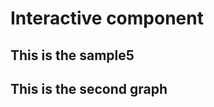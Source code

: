 # Interactive component

<h2>This is the sample5</h2>

<meta charset="utf-8">
<style>

.background {
  fill: #eee;
  opacity: 0;
  pointer-events: all;
}

.map-layer {
  fill: #fff;
  stroke: #aaa;
}

.effect-layer{
  pointer-events:none;
}

text{
  font-family: 'Helvetica Neue', Helvetica, Arial, sans-serif;
  font-weight: 300;
}

text.big-text{
  font-size: 30px;
  font-weight: 400;
}
text.medium-text{
  font-size: 15px;
  font-weight: 400;
}
text.small-text{
  font-size: 12px;
  font-weight: 1000;
}
.effect-layer text{
  font-size: 12px;
}

</style>
<body>


<script src="https://d3js.org/d3.v7.js"></script>
<div id = "graph1"></div>

<h2> This is the second graph </h2>

<div id = "graph2"></div>
<script>
var width = 960,height = 720,centered;

const projection = d3.geoMercator()
  .scale(45000)
  .center([-73.935242, 40.730610])
  .translate([width / 3.3, height / 2]);
  
const projection2 = d3.geoMercator()
  .scale(45000)
  .center([-73.935242, 40.730610])
  .translate([width / 2, height / 2]);

const path = d3.geoPath()
  .projection(projection);

const path2 = d3.geoPath()
  .projection(projection2);

const svg = d3.select('div#graph1')
  .append('svg')
  .attr('width', width)
  .attr('height', height);

svg.append('rect')
  .attr('class', 'background')
  .attr('width', width)
  .attr('height', height);

svg.append("circle")
  .attr("cx",200)
  .attr("cy",130)
  .attr("r", 9)
  .style("fill", "orange")
  
svg.append("circle")
  .attr("cx",200)
  .attr("cy",160)
  .attr("r", 9)
  .style("fill", "lightblue")
  
svg.append("circle")
  .attr("cx",200)
  .attr("cy",190)
  .attr("r", 9)
  .style("fill", "green")
  
svg.append("circle")
  .attr("cx",200)
  .attr("cy",220)
  .attr("r", 9)
  .style("fill", "pink")

svg.append("circle")
  .attr("cx",200)
  .attr("cy",250)
  .attr("r", 9)
  .style("fill", "purple")

svg.append("text")
  .attr("x", 220)
  .attr("y", 130)
  .text("Manhattan")
  .style("font-size", "20px")
  .attr("alignment-baseline","middle")
  
svg.append("text")
  .attr("x", 220)
  .attr("y", 160)
  .text("Brooklyn")
  .style("font-size", "20px")
  .attr("alignment-baseline","middle")
  
svg.append("text")
  .attr("x", 220)
  .attr("y", 190)
  .text("Bronx")
  .style("font-size", "20px")
  .attr("alignment-baseline","middle")
  
svg.append("text")
  .attr("x", 220)
  .attr("y", 220)
  .text("Queens")
  .style("font-size", "20px")
  .attr("alignment-baseline","middle")

svg.append("text")
  .attr("x", 220)
  .attr("y", 250)
  .text("Staten Island")
  .style("font-size", "20px")
  .attr("alignment-baseline","middle")

svg.append("text")
  .attr("x", 280)
  .attr("y", 25)
  .text("Find Your District: ")
  .style("font-size", "35px")
  .attr("alignment-baseline","middle")
  
const g = svg.append('g');

const effectLayer = g.append('g')
  .classed('effect-layer', true);

const mapLayer = g.append('g')
  .classed('map-layer', true);

const bigText = g.append('text')
  .classed('big-text', true)
  .attr('x', 550)
  .attr('y', 33);

d3.json('https://raw.githubusercontent.com/alexjalali/remotelearningedav/main/School%20Districts.geojson').then(function(mapData) {
  var features = mapData.features;

  mapLayer.selectAll('path')
      .data(features)
    .enter().append('path')
      .attr('d', path2)
      .attr('vector-effect', 'non-scaling-stroke')
      .style('fill', fill)
      .on('mouseover', mouseover)
      .on('mouseout', mouseout);
});

function name(d){
  return d.properties.school_dist;
}


function fill(d){
  if(parseInt(name(d)) <= 6) return "orange";
  if(String(name(d)) == "31") return "purple";
  if(parseInt(name(d)) <= 12 && parseInt(name(d)) >= 7) return "green";
  if(parseInt(name(d)) <= 30 && parseInt(name(d)) >= 24) return "pink";
  return "lightblue";
}

function mouseover(event, d){
  d3.select(this).style('fill', 'yellow');
  bigText
    .style('font-family', 'Helvetica Neue')
    .text("District " + String(name(d)));
}

function mouseout(d){
  mapLayer.selectAll('path')
    .style('fill', function(d){return centered && d===centered ? '#D5708B' : fill(d);});

  effectLayer.selectAll('text').transition()
    .style('opacity', 0)
    .remove();
  bigText
    .text("");
}


const svg2 = d3.select('div#graph2')
  .append('svg')
  .attr('width', width)
  .attr('height', height);

svg2.append('rect')
  .attr('class', 'background')
  .attr('width', width)
  .attr('height', height);

const g2 = svg2.append('g');

const effectLayer2 = g2.append('g')
  .classed('effect-layer', true);

const mapLayer2 = g2.append('g')
  .classed('map-layer', true);

const bigText2 = g2.append('text')
  .classed('big-text', true)
  .attr('x', 30)
  .attr('y', 25);
  
const remotelearning = g2.append('text')
  .classed('medium-text', true)
  .attr('x', 33)
  .attr('y', 50);

const mediumText1 = g2.append('text')
  .classed('small-text', true);

const mediumText2 = g2.append('text')
  .classed('small-text', true);

const mediumText3 = g2.append('text')
  .classed('small-text', true);

const mediumText4 = g2.append('text')
  .classed('small-text', true);

g2.append('text')
  .classed('small-text', true)
  .attr('x', 157).attr('y', 125).text('75%');

g2.append('text')
  .classed('small-text', true)
  .attr('x', 157).attr('y', 144).text('70%');

g2.append('text')
  .classed('small-text', true)
  .attr('x', 157).attr('y', 163).text('65%');

g2.append('text')
  .classed('small-text', true)
  .attr('x', 157).attr('y', 182).text('60%');

g2.append('text')
  .classed('small-text', true)
  .attr('x', 157).attr('y', 201).text('55%');

g2.append('text')
  .classed('small-text', true)
  .attr('x', 157).attr('y', 220).text('50%');

g2.append("rect").attr('x', 120).attr('y', 119.2).attr('width', 30)
  .attr('height', 100).attr('fill', 'white').style('opacity',1).attr('stroke', 'black');
//created legend
g2.append("rect").attr('x', 120).attr('y', 120).attr('width', 30)
  .attr('height', 5).attr('fill', 'red').style('opacity',1);
g2.append("rect").attr('x', 120).attr('y', 125).attr('width', 30)
  .attr('height', 5).attr('fill', 'red').style('opacity',0.95);
g2.append("rect").attr('x', 120).attr('y', 130).attr('width', 30)
  .attr('height', 5).attr('fill', 'red').style('opacity',0.9);
g2.append("rect").attr('x', 120).attr('y', 135).attr('width', 30)
  .attr('height', 5).attr('fill', 'red').style('opacity',0.85);
g2.append("rect").attr('x', 120).attr('y', 140).attr('width', 30)
  .attr('height', 5).attr('fill', 'red').style('opacity',0.80);
g2.append("rect").attr('x', 120).attr('y', 145).attr('width', 30)
  .attr('height', 5).attr('fill', 'red').style('opacity',0.75);
g2.append("rect").attr('x', 120).attr('y', 150).attr('width', 30)
  .attr('height', 5).attr('fill', 'red').style('opacity',0.70);
g2.append("rect").attr('x', 120).attr('y', 155).attr('width', 30)
  .attr('height', 5).attr('fill', 'red').style('opacity',0.65);
g2.append("rect").attr('x', 120).attr('y', 160).attr('width', 30)
  .attr('height', 5).attr('fill', 'red').style('opacity',0.6);
g2.append("rect").attr('x', 120).attr('y', 165).attr('width', 30)
  .attr('height', 5).attr('fill', 'red').style('opacity',0.55);
g2.append("rect").attr('x', 120).attr('y', 170).attr('width', 30)
  .attr('height', 5).attr('fill', 'red').style('opacity',0.5);
g2.append("rect").attr('x', 120).attr('y', 175).attr('width', 30)
  .attr('height', 5).attr('fill', 'red').style('opacity',0.45);
g2.append("rect").attr('x', 120).attr('y', 180).attr('width', 30)
  .attr('height', 5).attr('fill', 'red').style('opacity',0.4);
g2.append("rect").attr('x', 120).attr('y', 185).attr('width', 30)
  .attr('height', 5).attr('fill', 'red').style('opacity',0.35);
g2.append("rect").attr('x', 120).attr('y', 190).attr('width', 30)
  .attr('height', 5).attr('fill', 'red').style('opacity',0.30);
g2.append("rect").attr('x', 120).attr('y', 195).attr('width', 30)
  .attr('height', 5).attr('fill', 'red').style('opacity',0.25);
g2.append("rect").attr('x', 120).attr('y', 200).attr('width', 30)
  .attr('height', 5).attr('fill', 'red').style('opacity',0.20);
g2.append("rect").attr('x', 120).attr('y', 205).attr('width', 30)
  .attr('height', 5).attr('fill', 'red').style('opacity',0.15);
g2.append("rect").attr('x', 120).attr('y', 210).attr('width', 30)
  .attr('height', 5).attr('fill', 'red').style('opacity',0.10);
g2.append("rect").attr('x', 120).attr('y', 215).attr('width', 30)
  .attr('height', 5).attr('fill', 'red').style('opacity',0.05);


var xAxis = d3.axisBottom()
.scale(d3.scaleBand().domain(['2018', '2022']).range([0,200]));

var yAxis = d3.axisLeft()
.scale(d3.scaleLinear().domain([650, 550]).range([0,150]));

const xAxisshow = g2.append('g')
    .attr("transform",`translate(${550},${210})`);

const yAxisshow = g2.append('g')
    .attr("transform",`translate(${550},${60})`);

const legendname = g2.append('text')
  .classed('small-text', true)
  .attr('x', 110)
  .attr('y', 105)
	.text('% remote');
//bar for graph1
const bar1 = g2.append("rect");
const bar2 = g2.append("rect");
const bar3 = g2.append("rect");
const bar4 = g2.append("rect");
//label for graph1
const xlabel = g2.append('text');
const ylabel = g2.append('text');
const chartname1 = g2.append('text')
  .classed('small-text', true);
const legend1 = g2.append("rect");
const legend2 = g2.append("rect");
const legendlabel1 = g2.append('text')
	.classed('small-text', true);
const legendlabel2 = g2.append('text')
	.classed('small-text', true);

//bar for graph2
const genderbar1 = g2.append("rect");
const genderbar2 = g2.append("rect");
const ethnicitybar1 = g2.append("rect");
const ethnicitybar2 = g2.append("rect");
const ethnicitybar3 = g2.append("rect");
const ethnicitybar4 = g2.append("rect");
const gradebar3 = g2.append("rect");
const gradebar4 = g2.append("rect");
const gradebar5 = g2.append("rect");
const gradebar6 = g2.append("rect");
const gradebar7 = g2.append("rect");
const gradebar8 = g2.append("rect");
const ellbar1 = g2.append("rect");
const ellbar2 = g2.append("rect");

//label for graph2
const xlabel2 = g2.append('text');
const ylabel2 = g2.append('text');
const chartname2 = g2.append('text')
  .classed('small-text', true);
  
var xAxis2 = d3.axisBottom()
.scale(d3.scaleBand().domain(['Gender', 'Race/Ethnicity', 'Grade Level', 'ELL Status']).range([0,320]));

var yAxis2 = d3.axisLeft()
.scale(d3.scaleLinear().domain([100,0]).range([0,207]));

const xAxisshow2 = g2.append('g')
    .attr("transform",`translate(${550},${465})`);

const yAxisshow2 = g2.append('g')
    .attr("transform",`translate(${550},${258})`);

const mediumText5 = g2.append('text')
  .classed('small-text', true);

const mediumText6 = g2.append('text')
  .classed('small-text', true);

const legend3 = g2.append("rect");
const legend4 = g2.append("rect");
const legend5 = g2.append("rect");
const legend6 = g2.append("rect");
const legend7 = g2.append("rect");
const legend8 = g2.append("rect");
const legend9 = g2.append("rect");
const legend10 = g2.append("rect");
const legend11 = g2.append("rect");
const legend12 = g2.append("rect");
const legend13 = g2.append("rect");
const legend14 = g2.append("rect");
const legend15 = g2.append("rect");
const legend16 = g2.append("rect");

const legendlabel3 = g2.append('text')
	.classed('small-text', true);
const legendlabel4 = g2.append('text')
	.classed('small-text', true);
const legendlabel5 = g2.append('text')
	.classed('small-text', true);
const legendlabel6 = g2.append('text')
	.classed('small-text', true);
const legendlabel7 = g2.append('text')
	.classed('small-text', true);
const legendlabel8 = g2.append('text')
	.classed('small-text', true);
const legendlabel9 = g2.append('text')
	.classed('small-text', true);
const legendlabel10 = g2.append('text')
	.classed('small-text', true);
const legendlabel11 = g2.append('text')
	.classed('small-text', true);
const legendlabel12 = g2.append('text')
	.classed('small-text', true);
const legendlabel13 = g2.append('text')
	.classed('small-text', true);
const legendlabel14 = g2.append('text')
	.classed('small-text', true);
const legendlabel15 = g2.append('text')
	.classed('small-text', true);
const legendlabel16 = g2.append('text')
	.classed('small-text', true);
  
const legendvalue3 = g2.append('text')
	.classed('small-text', true);
const legendvalue4 = g2.append('text')
	.classed('small-text', true);
const legendvalue5 = g2.append('text')
	.classed('small-text', true);
const legendvalue6 = g2.append('text')
	.classed('small-text', true);
const legendvalue7 = g2.append('text')
	.classed('small-text', true);
const legendvalue8 = g2.append('text')
	.classed('small-text', true);
const legendvalue9 = g2.append('text')
	.classed('small-text', true);
const legendvalue10 = g2.append('text')
	.classed('small-text', true);
const legendvalue11 = g2.append('text')
	.classed('small-text', true);
const legendvalue12 = g2.append('text')
	.classed('small-text', true);
const legendvalue13 = g2.append('text')
	.classed('small-text', true);
const legendvalue14 = g2.append('text')
	.classed('small-text', true);
const legendvalue15 = g2.append('text')
	.classed('small-text', true);
const legendvalue16 = g2.append('text')
	.classed('small-text', true);

d3.csv("https://raw.githubusercontent.com/alexjalali/remotelearningedav/main/datasets/DataClean.csv").then(function(data) {
  function opacity(d){
  const ArrayPercent = [];
	for (var i=1; i <= 32; i++){
    ArrayPercent.push(parseFloat(data[i*15-1].PercentRemote));
  }
  const min = d3.min(ArrayPercent)-4;
  const max = d3.max(ArrayPercent);
  return (ArrayPercent[parseInt(name(d))-1]-min)/(max-min);
  }
  function remote(d){
    const remotel = [];
    for (var i=1; i <= 32; i++){
    	remotel.push(parseFloat(data[i*15-1].PercentRemote));
  	}
    return remotel[parseInt(name(d))-1].toFixed(1);
  }
  function math19(d){
    const ArrayMath2019 = [];
    for (var i=1; i <= 32; i++){
    	ArrayMath2019.push(parseFloat(data[i*15-1].MathScores2019));
  	}
    return ArrayMath2019[parseInt(name(d))-1].toFixed(1);
  }
  
  function ela19(d){
    const ArrayELA2019 = [];
    for (var i=1; i <= 32; i++){
    	ArrayELA2019.push(parseFloat(data[i*15-1].ELAScores2019));
  	}
    return ArrayELA2019[parseInt(name(d))-1].toFixed(1);
  }
  
  function math22(d){
    const ArrayMath2022 = [];
    for (var i=1; i <= 32; i++){
    	ArrayMath2022.push(parseFloat(data[i*15-1].MathScores2022));
  	}
    return ArrayMath2022[parseInt(name(d))-1].toFixed(1);
  }
  
  function ela22(d){
    const ArrayELA2022 = [];
    for (var i=1; i <= 32; i++){
    	ArrayELA2022.push(parseFloat(data[i*15-1].ELAScores2022));
  	}
    return ArrayELA2022[parseInt(name(d))-1].toFixed(1);
  }
  
  function male(d){
    const Arraymale = [];
    for (var i=1; i <= 32; i++){
    	Arraymale.push(100 * parseFloat(data[(i-1)*15+3].TotalEnrollment)/(parseFloat(data[(i-1)*15+3].TotalEnrollment) + parseFloat(data[(i-1)*15+2].TotalEnrollment)));
  	}
    return Arraymale[parseInt(name(d))-1].toFixed(1);
  }
  
  function female(d){
    return 100-male(d);
  }
  function totalenthnicity(d){
    const ethnicity = [];
    for (var i=1; i <= 32; i++){
      ethnicity.push(parseFloat(data[(i-1)*15+10].TotalEnrollment) + parseFloat(data[(i-1)*15+11].TotalEnrollment) + parseFloat(data[(i-1)*15+12].TotalEnrollment) + parseFloat(data[(i-1)*15+13].TotalEnrollment))
    }
    return ethnicity[parseInt(name(d))-1];
  }
  
  function asian(d){
    const asianArray = [];
    for (var i=1; i <= 32; i++){
      asianArray.push(100*parseFloat(data[(i-1)*15+10].TotalEnrollment)/totalenthnicity(d))
    }
    return asianArray[parseInt(name(d))-1].toFixed(1);
  }
  
  function black(d){
    const blackArray = [];
    for (var i=1; i <= 32; i++){
      blackArray.push(100*parseFloat(data[(i-1)*15+11].TotalEnrollment)/totalenthnicity(d))
    }
    return blackArray[parseInt(name(d))-1].toFixed(1);
  }
  
  function hispanic(d){
    const hispanicArray = [];
    for (var i=1; i <= 32; i++){
      hispanicArray.push(100*parseFloat(data[(i-1)*15+12].TotalEnrollment)/totalenthnicity(d))
    }
    return hispanicArray[parseInt(name(d))-1].toFixed(1);
  }
  
  function white(d){
    const whiteArray = [];
    for (var i=1; i <= 32; i++){
      whiteArray.push(100*parseFloat(data[(i-1)*15+13].TotalEnrollment)/totalenthnicity(d))
    }
    return whiteArray[parseInt(name(d))-1].toFixed(1);
  }
  
  function mouseover2(event, d){
  d3.select(this).style('fill', 'yellow').style('opacity', 1);
  bigText2
    .style('font-family', 'Helvetica Neue')
    .text("District " + String(name(d)));
  remotelearning
  	.style('font-family', 'Helvetica Neue')
    .text("Remote Learning Percentage: " + String(remote(d)) + "%");
  mediumText1
    .style('font-family', 'Helvetica Neue')
    .attr('x', 568)
  	.attr('y', 205-(math19(d)-550)*(150/100))
    .text(String(math19(d)));
  mediumText2
    .style('font-family', 'Helvetica Neue')
    .attr('x', 668)
  	.attr('y', 205-(math22(d)-550)*(150/100))
    .text(String(math22(d)));
  mediumText3
    .style('font-family', 'Helvetica Neue')
    .attr('x', 602)
  	.attr('y', 205-(ela19(d)-550)*(150/100))
    .text(String(ela19(d)));
  mediumText4
    .style('font-family', 'Helvetica Neue')
    .attr('x', 702)
  	.attr('y', 205-(ela22(d)-550)*(150/100))
    .text(String(ela22(d)));
  xAxisshow.call(xAxis);
	yAxisshow.call(yAxis);

  bar1.attr('x', 570)
    .attr('y', 210-(math19(d)-550)*(150/100)).attr('width', 30)
  	.attr('height', (math19(d)-550)*(150/100)).attr('fill', '#0492C2').attr('opacity', 0.8);
    
  bar2.attr('x', 600)
    .attr('y', 210-(ela19(d)-550)*(150/100)).attr('width', 30)
  	.attr('height', (ela19(d)-550)*(150/100)).attr('fill', '#597D35').attr('opacity', 0.8);
    
  bar3.attr('x', 670)
    .attr('y', 210-(math22(d)-550)*(150/100)).attr('width', 30)
  	.attr('height', (math22(d)-550)*(150/100)).attr('fill', '#0492C2').attr('opacity', 0.8);
  
  bar4.attr('x', 700)
    .attr('y', 210-(ela22(d)-550)*(150/100)).attr('width', 30)
  	.attr('height', (ela22(d)-550)*(150/100)).attr('fill', '#597D35').attr('opacity', 0.8);
  xlabel.classed('small-text', true).attr('x', 520).attr('y',45).text('Score');
  ylabel.classed('small-text', true).attr('x', 760).attr('y',215).text('Year');
  chartname1.attr('x', 570).attr('y', 55).text('Average Test Scores for 2018 & 2022');
  legend1.attr('x', 770).attr('y', 75).attr('width', 10)
  .attr('height', 10).attr('fill', '#0492C2').style('opacity',0.8);
  legend2.attr('x', 770).attr('y', 90).attr('width', 10)
  .attr('height', 10).attr('fill', '#597D35').style('opacity',0.8);
  legendlabel1.attr('x', 790).attr('y', 85).text('Math Score');
  legendlabel2.attr('x', 790).attr('y', 100).text('ELA Score');
  xAxisshow2.call(xAxis2);
	yAxisshow2.call(yAxis2);
  mediumText5.attr('x', 510).attr('y',243).text('Percentage');
  mediumText6.attr('x', 880).attr('y',470).text('Category');
  legend3.attr('x', 560).attr('y', 530).attr('width', 10)
  .attr('height', 10).attr('fill', '#800000').attr('opacity', 0.7);
  legend4.attr('x', 560).attr('y', 500).attr('width', 10)
  .attr('height', 10).attr('fill', '#008080').attr('opacity', 0.7);
  legendlabel3.attr('x', 580).attr('y', 540).text('Male');
  legendlabel4.attr('x', 580).attr('y', 509).text('Female');
  legendvalue3.attr('x', 580).attr('y', 525).text(female(d) + "%");
  legendvalue4.attr('x', 580).attr('y', 555).text(male(d) + "%");
  genderbar1.attr('x', 575)
    .attr('y', 465-(male(d))*(2.07)).attr('width', 30)
  	.attr('height', (male(d))*(2.07)).attr('fill', '#800000').attr('opacity', 0.7);
  genderbar2.attr('x', 575)
    .attr('y', 258).attr('width', 30)
  	.attr('height', (female(d))*(2.07))
    .attr('fill','#008080').attr('opacity', 0.7);
  legendlabel5.attr('x', 670).attr('y', 509).text('Asian');
  legendlabel6.attr('x', 670).attr('y', 540).text('Black');
  legendlabel7.attr('x', 670).attr('y', 570).text('Hispanic');
  legendlabel8.attr('x', 670).attr('y', 600).text('White');
  legendvalue5.attr('x', 670).attr('y', 525).text(asian(d) + "%");
  legendvalue6.attr('x', 670).attr('y', 555).text(black(d) + "%");
  legendvalue7.attr('x', 670).attr('y', 585).text(hispanic(d) + "%");
  legendvalue8.attr('x', 670).attr('y', 615).text(white(d) + "%");
	}
  legend5.attr('x', 650).attr('y', 500).attr('width', 10)
  .attr('height', 10).attr('fill', '#F1948A');
  legend6.attr('x', 650).attr('y', 530).attr('width', 10)
  .attr('height', 10).attr('fill', '#BB8FCE');
	legend7.attr('x', 650).attr('y', 560).attr('width', 10)
  .attr('height', 10).attr('fill', '#85C1E9');
  legend8.attr('x', 650).attr('y', 590).attr('width', 10)
  .attr('height', 10).attr('fill', '#82E0AA');
  
  function mouseout2(d){
  mapLayer2.selectAll('path')
    .style('fill', 'red').style('opacity', opacity);
}

d3.json('https://raw.githubusercontent.com/alexjalali/remotelearningedav/main/School%20Districts.geojson').then(function(mapData) {
  var features = mapData.features;

  mapLayer2.selectAll('path')
      .data(features).enter().append('path').attr('d', path)
      .attr('vector-effect', 'non-scaling-stroke').style('fill', "red")
      .style('opacity', opacity)
      .on('mouseover', mouseover2)
      .on('mouseout', mouseout2);
});
});
</script>